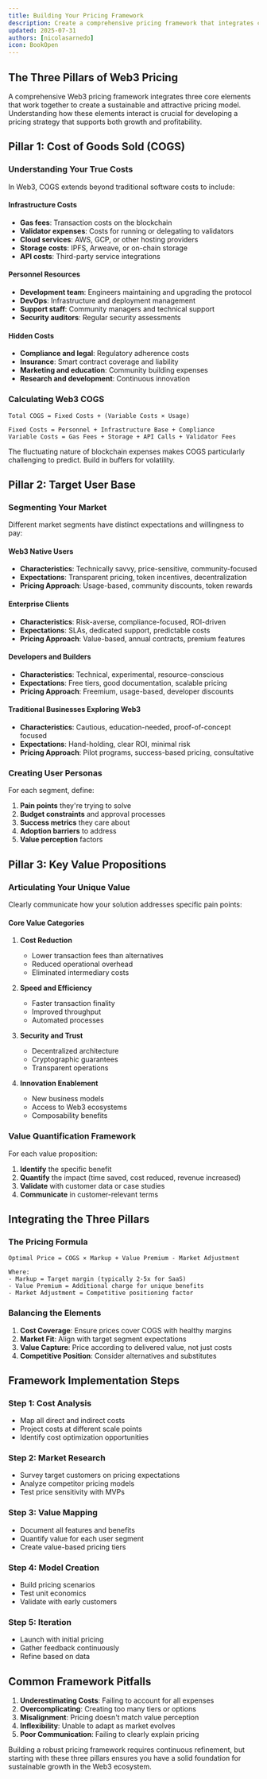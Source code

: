 ```yaml
---
title: Building Your Pricing Framework
description: Create a comprehensive pricing framework that integrates costs, target users, and value propositions
updated: 2025-07-31
authors: [nicolasarnedo]
icon: BookOpen
---
```


## The Three Pillars of Web3 Pricing

A comprehensive Web3 pricing framework integrates three core elements that work together to create a sustainable and attractive pricing model. Understanding how these elements interact is crucial for developing a pricing strategy that supports both growth and profitability.

## Pillar 1: Cost of Goods Sold (COGS)

### Understanding Your True Costs

In Web3, COGS extends beyond traditional software costs to include:

#### Infrastructure Costs
- **Gas fees**: Transaction costs on the blockchain
- **Validator expenses**: Costs for running or delegating to validators
- **Cloud services**: AWS, GCP, or other hosting providers
- **Storage costs**: IPFS, Arweave, or on-chain storage
- **API costs**: Third-party service integrations

#### Personnel Resources
- **Development team**: Engineers maintaining and upgrading the protocol
- **DevOps**: Infrastructure and deployment management
- **Support staff**: Community managers and technical support
- **Security auditors**: Regular security assessments

#### Hidden Costs
- **Compliance and legal**: Regulatory adherence costs
- **Insurance**: Smart contract coverage and liability
- **Marketing and education**: Community building expenses
- **Research and development**: Continuous innovation

### Calculating Web3 COGS

```
Total COGS = Fixed Costs + (Variable Costs × Usage)

Fixed Costs = Personnel + Infrastructure Base + Compliance
Variable Costs = Gas Fees + Storage + API Calls + Validator Fees
```

<Callout type="info">
The fluctuating nature of blockchain expenses makes COGS particularly challenging to predict. Build in buffers for volatility.
</Callout>

## Pillar 2: Target User Base

### Segmenting Your Market

Different market segments have distinct expectations and willingness to pay:

#### Web3 Native Users
- **Characteristics**: Technically savvy, price-sensitive, community-focused
- **Expectations**: Transparent pricing, token incentives, decentralization
- **Pricing Approach**: Usage-based, community discounts, token rewards

#### Enterprise Clients
- **Characteristics**: Risk-averse, compliance-focused, ROI-driven
- **Expectations**: SLAs, dedicated support, predictable costs
- **Pricing Approach**: Value-based, annual contracts, premium features

#### Developers and Builders
- **Characteristics**: Technical, experimental, resource-conscious
- **Expectations**: Free tiers, good documentation, scalable pricing
- **Pricing Approach**: Freemium, usage-based, developer discounts

#### Traditional Businesses Exploring Web3
- **Characteristics**: Cautious, education-needed, proof-of-concept focused
- **Expectations**: Hand-holding, clear ROI, minimal risk
- **Pricing Approach**: Pilot programs, success-based pricing, consultative

### Creating User Personas

For each segment, define:
1. **Pain points** they're trying to solve
2. **Budget constraints** and approval processes
3. **Success metrics** they care about
4. **Adoption barriers** to address
5. **Value perception** factors

## Pillar 3: Key Value Propositions

### Articulating Your Unique Value

Clearly communicate how your solution addresses specific pain points:

#### Core Value Categories

1. **Cost Reduction**
   - Lower transaction fees than alternatives
   - Reduced operational overhead
   - Eliminated intermediary costs

2. **Speed and Efficiency**
   - Faster transaction finality
   - Improved throughput
   - Automated processes

3. **Security and Trust**
   - Decentralized architecture
   - Cryptographic guarantees
   - Transparent operations

4. **Innovation Enablement**
   - New business models
   - Access to Web3 ecosystems
   - Composability benefits

### Value Quantification Framework

For each value proposition:
1. **Identify** the specific benefit
2. **Quantify** the impact (time saved, cost reduced, revenue increased)
3. **Validate** with customer data or case studies
4. **Communicate** in customer-relevant terms

## Integrating the Three Pillars

### The Pricing Formula

```
Optimal Price = COGS × Markup + Value Premium - Market Adjustment

Where:
- Markup = Target margin (typically 2-5x for SaaS)
- Value Premium = Additional charge for unique benefits
- Market Adjustment = Competitive positioning factor
```

### Balancing the Elements

1. **Cost Coverage**: Ensure prices cover COGS with healthy margins
2. **Market Fit**: Align with target segment expectations
3. **Value Capture**: Price according to delivered value, not just costs
4. **Competitive Position**: Consider alternatives and substitutes

## Framework Implementation Steps

### Step 1: Cost Analysis
- Map all direct and indirect costs
- Project costs at different scale points
- Identify cost optimization opportunities

### Step 2: Market Research
- Survey target customers on pricing expectations
- Analyze competitor pricing models
- Test price sensitivity with MVPs

### Step 3: Value Mapping
- Document all features and benefits
- Quantify value for each user segment
- Create value-based pricing tiers

### Step 4: Model Creation
- Build pricing scenarios
- Test unit economics
- Validate with early customers

### Step 5: Iteration
- Launch with initial pricing
- Gather feedback continuously
- Refine based on data

## Common Framework Pitfalls

1. **Underestimating Costs**: Failing to account for all expenses
2. **Overcomplicating**: Creating too many tiers or options
3. **Misalignment**: Pricing doesn't match value perception
4. **Inflexibility**: Unable to adapt as market evolves
5. **Poor Communication**: Failing to clearly explain pricing

Building a robust pricing framework requires continuous refinement, but starting with these three pillars ensures you have a solid foundation for sustainable growth in the Web3 ecosystem.
